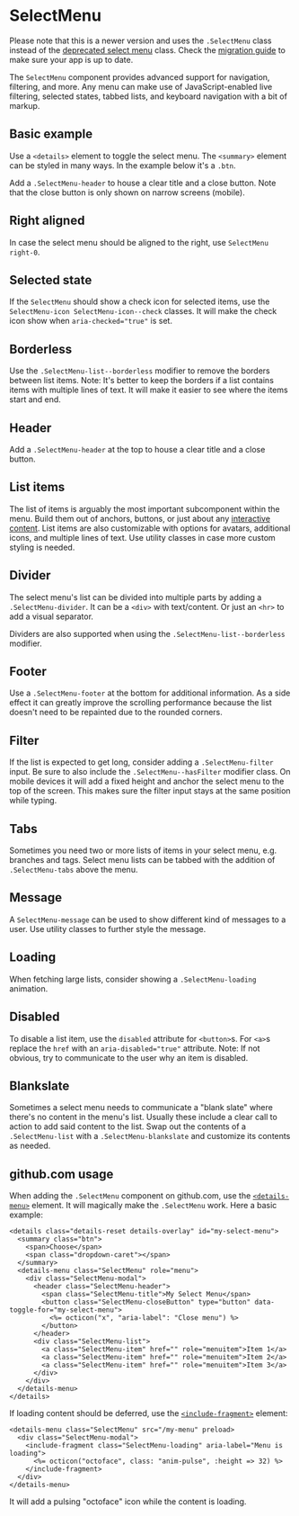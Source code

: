 

<Meta title="Deprecated/SelectMenu/Docs" />

# SelectMenu

Please note that this is a newer version and uses the `.SelectMenu` class instead of the <a href="/css/components/select-menu-deprecated">deprecated select menu</a> class. Check the <a href="/css/components/select-menu-deprecated">migration guide</a> to make sure your app is up to date.

The `SelectMenu` component provides advanced support for navigation, filtering, and more. Any menu can make use of JavaScript-enabled live filtering, selected states, tabbed lists, and keyboard navigation with a bit of markup.

## Basic example

Use a `<details>` element to toggle the select menu. The `<summary>` element can be styled in many ways. In the example below it's a `.btn`.

<Canvas>
  <Story story={SelectMenuStories.Default} />
</Canvas>

Add a `.SelectMenu-header` to house a clear title and a close button. Note that the close button is only shown on narrow screens (mobile).

## Right aligned

In case the select menu should be aligned to the right, use `SelectMenu right-0`.

<Canvas>
  <Story story={SelectMenuStories.RightAligned} />
</Canvas>

## Selected state

If the `SelectMenu` should show a check icon for selected items, use the `SelectMenu-icon SelectMenu-icon--check` classes. It will make the check icon show when `aria-checked="true"` is set.

<Canvas>
  <Story story={SelectMenuStories.SelectedState} />
</Canvas>

## Borderless

Use the `.SelectMenu-list--borderless` modifier to remove the borders between list items. Note: It's better to keep the borders if a list contains items with multiple lines of text. It will make it easier to see where the items start and end.

<Canvas>
  <Story story={SelectMenuStories.Borderless} />
</Canvas>

## Header

Add a `.SelectMenu-header` at the top to house a clear title and a close button.

<Canvas>
  <Story story={SelectMenuStories.Header} />
</Canvas>

## List items

The list of items is arguably the most important subcomponent within the menu. Build them out of anchors, buttons, or just about any [interactive content](http://w3c.github.io/html/dom.html#interactive-content). List items are also customizable with options for avatars, additional icons, and multiple lines of text. Use utility classes in case more custom styling is needed.

<Canvas>
  <Story story={SelectMenuStories.ListItems} />
</Canvas>

## Divider

The select menu's list can be divided into multiple parts by adding a `.SelectMenu-divider`. It can be a `<div>` with text/content. Or just an `<hr>` to add a visual separator.

Dividers are also supported when using the `.SelectMenu-list--borderless` modifier.

<Canvas>
  <Story story={SelectMenuStories.Divider} />
</Canvas>

## Footer

Use a `.SelectMenu-footer` at the bottom for additional information. As a side effect it can greatly improve the scrolling performance because the list doesn't need to be repainted due to the rounded corners.

<Canvas>
  <Story story={SelectMenuStories.Footer} />
</Canvas>

## Filter

If the list is expected to get long, consider adding a `.SelectMenu-filter` input. Be sure to also include the `.SelectMenu--hasFilter` modifier class. On mobile devices it will add a fixed height and anchor the select menu to the top of the screen. This makes sure the filter input stays at the same position while typing.

<Canvas>
  <Story story={SelectMenuStories.Filter} />
</Canvas>

## Tabs

Sometimes you need two or more lists of items in your select menu, e.g. branches and tags. Select menu lists can be tabbed with the addition of `.SelectMenu-tabs` above the menu.

<Canvas>
  <Story story={SelectMenuStories.Tabs} />
</Canvas>

## Message

A `SelectMenu-message` can be used to show different kind of messages to a user. Use utility classes to further style the message.

<Canvas>
  <Story story={SelectMenuStories.Message} />
</Canvas>

## Loading

When fetching large lists, consider showing a `.SelectMenu-loading` animation.

<Canvas>
  <Story story={SelectMenuStories.Loading} />
</Canvas>

## Disabled

To disable a list item, use the `disabled` attribute for `<button>`s. For `<a>`s replace the `href` with an `aria-disabled="true"` attribute. Note: If not obvious, try to communicate to the user why an item is disabled.

<Canvas>
  <Story story={SelectMenuStories.Disabled} />
</Canvas>

## Blankslate

Sometimes a select menu needs to communicate a "blank slate" where there's no content in the menu's list. Usually these include a clear call to action to add said content to the list. Swap out the contents of a `.SelectMenu-list` with a `.SelectMenu-blankslate` and customize its contents as needed.

<Canvas>
  <Story story={SelectMenuStories.BlankSlate} />
</Canvas>

## github.com usage

When adding the `.SelectMenu` component on github.com, use the [`<details-menu>`](https://github.com/github/details-menu-element) element. It will magically make the `.SelectMenu` work. Here a basic example:

```erb
<details class="details-reset details-overlay" id="my-select-menu">
  <summary class="btn">
    <span>Choose</span>
    <span class="dropdown-caret"></span>
  </summary>
  <details-menu class="SelectMenu" role="menu">
    <div class="SelectMenu-modal">
      <header class="SelectMenu-header">
        <span class="SelectMenu-title">My Select Menu</span>
        <button class="SelectMenu-closeButton" type="button" data-toggle-for="my-select-menu">
          <%= octicon("x", "aria-label": "Close menu") %>
        </button>
      </header>
      <div class="SelectMenu-list">
        <a class="SelectMenu-item" href="" role="menuitem">Item 1</a>
        <a class="SelectMenu-item" href="" role="menuitem">Item 2</a>
        <a class="SelectMenu-item" href="" role="menuitem">Item 3</a>
      </div>
    </div>
  </details-menu>
</details>
```

If loading content should be deferred, use the [`<include-fragment>`](https://github.com/github/details-menu-element) element:

```erb
<details-menu class="SelectMenu" src="/my-menu" preload>
  <div class="SelectMenu-modal">
    <include-fragment class="SelectMenu-loading" aria-label="Menu is loading">
      <%= octicon("octoface", class: "anim-pulse", :height => 32) %>
    </include-fragment>
  </div>
</details-menu>
```

It will add a pulsing "octoface" icon while the content is loading.

